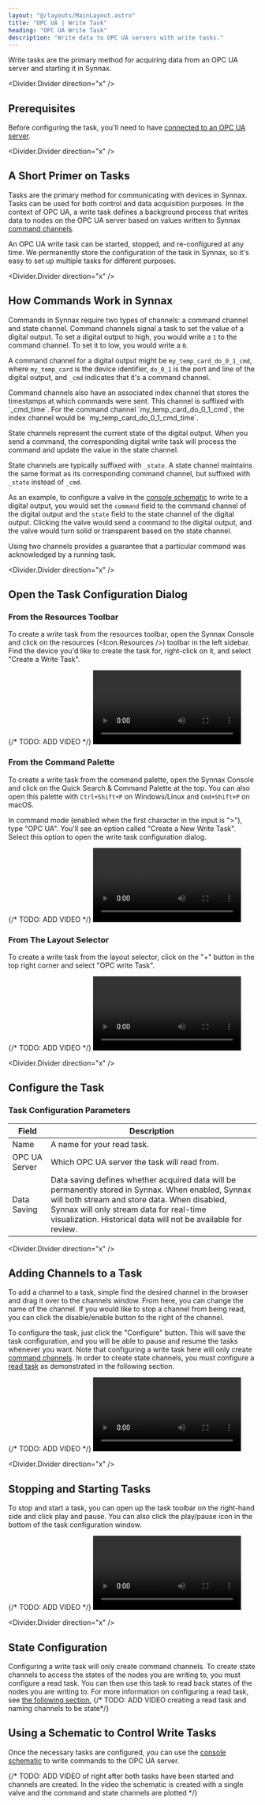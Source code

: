 ```yaml
---
layout: "@/layouts/MainLayout.astro"
title: "OPC UA | Write Task"
heading: "OPC UA Write Task"
description: "Write data to OPC UA servers with write tasks."
---
```


Write tasks are the primary method for acquiring data from an OPC UA server and starting 
it in Synnax.

<Divider.Divider direction="x" />

## Prerequisites

Before configuring the task, you'll need to have [connected to an OPC UA
server](/reference/device-drivers/opc-ua/connect-server).

<Divider.Divider direction="x" />

## A Short Primer on Tasks

Tasks are the primary method for communicating with devices in Synnax. Tasks can be used
for both control and data acquisition purposes. In the context of OPC UA, a write task
defines a background process that writes data to nodes on the OPC UA server based on values 
written to Synnax [command channels](#how-commands-work-in-synnax).

An OPC UA write task can be started, stopped, and re-configured at any time. We
permanently store the configuration of the task in Synnax, so it's easy to set up
multiple tasks for different purposes.

<Divider.Divider direction="x" />

## How Commands Work in Synnax

Commands in Synnax require two types of channels: a command channel and state channel.
Command channels signal a task to set the value of a digital output. To set a digital 
output to high, you would write a `1` to the command channel. To set it to low, you 
would write a `0`.

A command channel for a digital output might be `my_temp_card_do_0_1_cmd`, where 
`my_temp_card` is the device identifier, `do_0_1` is the port and line of the digital 
output, and `_cmd` indicates that it's a command channel.

<Note variant="info">
Command channels also have an associated index channel that stores the timestamps at
which commands were sent. This channel is suffixed with `_cmd_time`. For the command
channel `my_temp_card_do_0_1_cmd`, the index channel would be `my_temp_card_do_0_1_cmd_time`.
</Note>

State channels represent the current state of the digital output. When you send a command,
the corresponding digital write task will process the command and update the value in
the state channel.

State channels are typically suffixed with `_state`. A state channel maintains the same
format as its corresponding command channel, but suffixed with `_state` instead of `_cmd`.

As an example, to configure a valve in the [console schematic](/reference/console/schematics) 
to write to a digital output, you would set the `command` field to the command channel
of the digital output and the `state` field to the state channel of the digital output.
Clicking the valve would send a command to the digital output, and the valve would turn 
solid or transparent based on the state channel.

Using two channels provides a guarantee that a particular command was acknowledged by
a running task.

<Divider.Divider direction="x" />

## Open the Task Configuration Dialog

### From the Resources Toolbar

To create a write task from the resources toolbar, open the Synnax Console and 
click on the resources (<Icon.Resources />) toolbar in the left sidebar. Find the device 
you'd like to create the task for, right-click on it, and select "Create a Write Task".

 {/* TODO: ADD VIDEO */}
<Video client:only="react" id="device-drivers/ni/digital-write-task/device-create-digital-write-task" />

### From the Command Palette

To create a  write task from the command palette, open the Synnax Console and 
click on the Quick Search & Command Palette at the top. You can also open this palette with 
`Ctrl+Shift+P` on Windows/Linux and `Cmd+Shift+P` on macOS.

In command mode (enabled when the first character in the input is ">"), type
"OPC UA". You'll see an option called "Create a New Write Task". Select this
option to open the write task configuration dialog.

 {/* TODO: ADD VIDEO */}
<Video client:only="react" id="device-drivers/ni/digital-write-task/palette-create-digital-write-task" />

### From The Layout Selector

To create a  write task from the layout selector, click on the "+" button in the 
top right corner and select "OPC write Task".

 {/* TODO: ADD VIDEO */}
<Video client:only="react" id="device-drivers/ni/digital-write-task/layout-create-digital-write-task" />

<Divider.Divider direction="x" />


## Configure the Task

### Task Configuration Parameters

<Table>
    <thead>
        <tr>
            <th>Field</th>
            <th>Description</th>
        </tr>
    </thead>
    <tbody>
        <tr>
            <td>Name</td>
            <td>A name for your read task.</td>
        </tr>
        <tr>
            <td>OPC UA Server</td>
            <td>Which OPC UA server the task will read from.</td>
        </tr>
        <tr>
            <td>Data Saving</td>
            <td>Data saving defines whether acquired data will be permanently stored in
            Synnax. When enabled, Synnax will both stream and store data. When disabled,
            Synnax will only stream data for real-time visualization. Historical data
            will not be available for review.</td>
        </tr>
    </tbody>
</Table>

<Divider.Divider direction="x" />

## Adding Channels to a Task

To add a channel to a task, simple find the desired channel in the browser and drag it
over to the channels window. From here, you can change the name of the channel. If you
would like to stop a channel from being read, you can click the disable/enable button to
the right of the channel.

To configure the task, just click the "Configure" button. This will save the task
configuration, and you will be able to pause and resume the tasks whenever you want. 
Note that configuring a write task here will only create [command channels](#how-commands-work-in-synnax).
In order to create state channels, you must configure a [read task](/reference/device-drivers/opc-ua/read-task)
as demonstrated in the following section.

{/* TODO: ADD VIDEO */}
<Video client:only="react" id="device-drivers/opc-ua/read-task/channels" />

<Divider.Divider direction="x" />


## Stopping and Starting Tasks

To stop and start a task, you can open up the task toolbar on the right-hand side and
click play and pause. You can also click the play/pause icon in the bottom of the task
configuration window.

{/* TODO: ADD VIDEO */}
<Video client:only="react" id="device-drivers/opc-ua/read-task/start-stop" />


<Divider.Divider direction="x" />

## State Configuration
Configuring a write task will only create command channels. To create state channels to access the states
of the nodes you are writing to, you must configure a read task. You can then use this task to read back
states of the nodes you are writing to. For more information on configuring a read task, see [the following section.](/reference/device-drivers/opc-ua/read-task)
{/* TODO: ADD VIDEO creating a read task and naming channels to be state*/}


## Using a Schematic to Control Write Tasks

Once the necessary tasks are configured, you can use the [console schematic](/reference/console/schematics) to write commands to the OPC UA server.

{/* TODO: ADD VIDEO of right after both tasks have been started and channels are created. In the video the schematic is created with a single valve and the command and state channels are plotted */}
